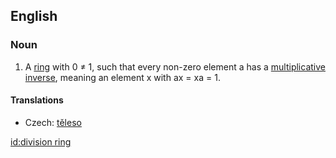 ==English==
{{wikipedia}}
===Noun===
{{en-noun|sg=[[division]] [[ring]]}}

# {{algebra}} A [[ring]] with 0 ≠ 1, such that every non-zero element a has a [[multiplicative inverse]], meaning an element x with ax = xa = 1.

====Translations====
{{trans-top|algebraic concept}}
*Czech: [[těleso]] {{n}}
{{trans-mid}}
{{trans-bottom}}

[[id:division ring]]